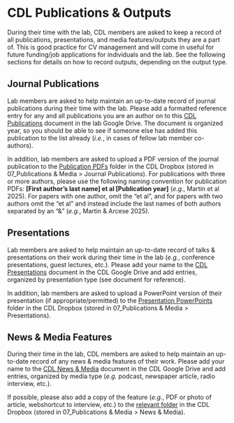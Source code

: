# CDL Publications & Outputs {-#outputs}

During their time with the lab, CDL members are asked to keep a record of all publications, presentations, and media features/outputs they are a part of. This is good practice for CV management and will come in useful for future funding/job applications for individuals and the lab. See the following sections for details on how to record outputs, depending on the output type.

## Journal Publications {-#publications}

Lab members are asked to help maintain an up-to-date record of journal publications during their time with the lab. Please add a formatted reference entry for any and all publications you are an author on to this [CDL Publications](https://docs.google.com/document/d/1nvJrgwO3Pj3GYOIfDn-S-pChBMC9YjJfCccEJaep8zc/edit?tab=t.0) document in the lab Google Drive. The document is organized year, so you should be able to see if someone else has added this publication to the list already (*i.e.*, in cases of fellow lab member co-authors). 

In addition, lab members are asked to upload a PDF version of the journal publication to the [Publication PDFs](https://www.dropbox.com/scl/fo/hjoebqgu23xj7z0bwvfhm/AKGjrvEBO3yNRBwva1jI2yE?rlkey=074ttjxpz8y0y5efdshw2wfyk&st=n3lx748p&dl=0) folder in the CDL Dropbox (stored in 07_Publications & Media > Journal Publications). For publications with three or more authors, please use the following naming convention for publication PDFs: **[First author's last name] et al [Publication year]** (*e.g.*, Martin et al 2025). For papers with one author, omit the "et al", and for papers with two authors omit the "et al" and instead include the last names of both authors separated by an "&" (*e.g.*, Martin & Arcese 2025).

## Presentations {-#presentations}

Lab members are asked to help maintain an up-to-date record of talks & presentations on their work during their time in the lab (*e.g.*, conference presentations, guest lectures, etc.). Please add your name to the [CDL Presentations](https://docs.google.com/document/d/1B_GuNJQwQUgGBdLxhoxdIEuTFxtP_YnGGWwap2H5DoM/edit?tab=t.0) document in the CDL Google Drive and add entries, organized by presentation type (see document for reference).

In addition, lab members are asked to upload a PowerPoint version of their presentation (if appropriate/permitted) to the [Presentation PowerPoints](https://www.dropbox.com/home/Conservation%20Decisions%20Lab/07_Publications%20%26%20Media/Presentations) folder in the CDL Dropbox (stored in 07_Publications & Media > Presentations).


## News & Media Features {-#newsfeatures}

During their time in the lab, CDL members are asked to help maintain an up-to-date record of any news & media features of their work. Please add your name to the [CDL News & Media](https://docs.google.com/document/d/1UE1JLU0pGdSrWRpUD1VYAXYZQqvoaB-8enRzZ6CnECU/edit?tab=t.0) document in the CDL Google Drive and add entries, organized by media type (*e.g.* podcast, newspaper article, radio interview, etc.). 

If possible, please also add a copy of the feature (*e.g.*, PDF or photo of article, webshortcut to interview, etc.) to the [relevant folder](https://www.dropbox.com/scl/fo/7dlzqa8qz67hfn0rykfmp/AAEr4vnskl7yWvgkCQrTJls?rlkey=anp95fkw6k3x22rn4gr4l66a2&st=mqrr22fv&dl=0) in the CDL Dropbox (stored in 07_Publications & Media > News & Media).